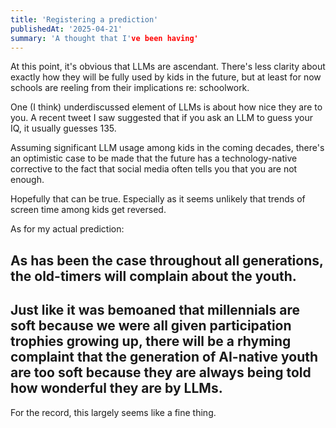```yaml
---
title: 'Registering a prediction'
publishedAt: '2025-04-21'
summary: 'A thought that I've been having'
---
```


At this point, it's obvious that LLMs are ascendant. 
There's less clarity about exactly how they will be fully used by kids in the future, but at least for now schools are reeling from their implications re: schoolwork.


One (I think) underdiscussed element of LLMs is about how nice they are to you. 
A recent tweet I saw suggested that if you ask an LLM to guess your IQ, it usually guesses 135.


Assuming significant LLM usage among kids in the coming decades, 
there's an optimistic case to be made that the future has a technology-native corrective to the fact that social media often tells you that you are not enough.

Hopefully that can be true. Especially as it seems unlikely that trends of screen time among kids get reversed.

As for my actual prediction:
## As has been the case throughout all generations, the old-timers will complain about the youth. ##

## Just like it was bemoaned that millennials are soft because we were all given participation trophies growing up, there will be a rhyming complaint that the generation of AI-native youth are too soft because they are always being told how wonderful they are by LLMs. ##

For the record, this largely seems like a fine thing.
